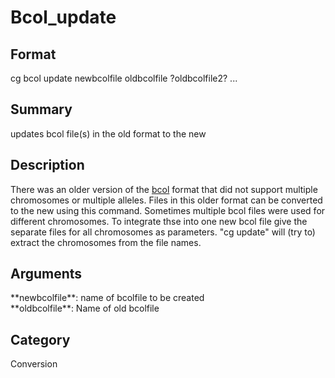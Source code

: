 = Bcol_update =

== Format ==
cg bcol update newbcolfile oldbcolfile ?oldbcolfile2? ...

== Summary ==
updates bcol file(s) in the old format to the new

== Description ==
There was an older version of the [[bcol]] format that did not support multiple 
chromosomes or multiple alleles.
Files in this older format can be converted to the new using this command.
Sometimes multiple bcol files were used for different chromosomes. To integrate thse into 
one new bcol file give the separate files for all chromosomes as parameters.
"cg update" will (try to) extract the chromosomes from the file names.

== Arguments ==
; **newbcolfile**: name of bcolfile to be created
; **oldbcolfile**: Name of old bcolfile

== Category ==
Conversion
